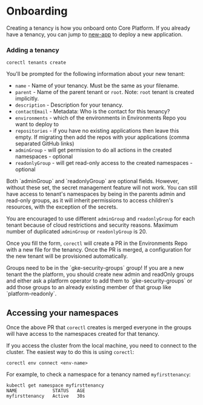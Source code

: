 
# Onboarding

Creating a tenancy is how you onboard onto Core Platform.
If you already have a tenancy, you can jump to [new-app](./new-app/) to deploy a new application.

### Adding a tenancy

```shell
corectl tenants create
```

You'll be prompted for the following information about your new tenant:

- `name` - Name of your tenancy. Must be the same as your filename.
- `parent` - Name of the parent tenant or `root`. Note: `root` tenant is created implicitly.
- `description` - Description for your tenancy.
- `contactEmail` - Metadata: Who is the contact for this tenancy?
- `environments` - which of the environments in Environments Repo you want to deploy to
- `repositories` - if you have no existing applications then leave this empty. If migrating then add the repos with your applications (comma separated GitHub links)
- `adminGroup` - will get permission to do all actions in the created namespaces - optional
- `readonlyGroup` - will get read-only access to the created namespaces - optional

<Callout type="warning">
Both `adminGroup` and `readonlyGroup` are optional fields.
However, without these set, the secret management feature will not work.
You can still have access to tenant's namespaces by being in the parents admin and read-only groups,
as it will inherit permissions to access children's resources, with the exception of the secrets.

</Callout>

<Callout type="warning">

You are encouraged
to use different `adminGroup` and `readonlyGroup` for each tenant because of cloud restrictions and security reasons.
Maximum number of duplicated `adminGroup` or `readonlyGroup` is 20.

</Callout>

Once you fill the form, `corectl` will create a PR in the Environments Repo with a new file for the tenancy.
Once the PR is merged, a configuration for the new tenant will be provisioned automatically.

<Callout type="info">
  Groups need to be in the `gke-security-groups` group! If you are a new tenant the the platform, you should create new
  admin and readOnly groups and either ask a platform operator to add them to `gke-security-groups` or add those groups
  to an already existing member of that group like `platform-readonly`.
</Callout>

## Accessing your namespaces

Once the above PR that `corectl` creates is merged everyone in the groups will have access to the namespaces created for that tenancy.

If you access the cluster from the local machine, you need to connect to the cluster.
The easiest way to do this is using `corectl`:

```shell
corectl env connect <env-name>
```

For example, to check a namespace for a tenancy named `myfirsttenancy`:

```shell
kubectl get namespace myfirsttenancy
NAME             STATUS   AGE
myfirsttenancy   Active   30s
```
